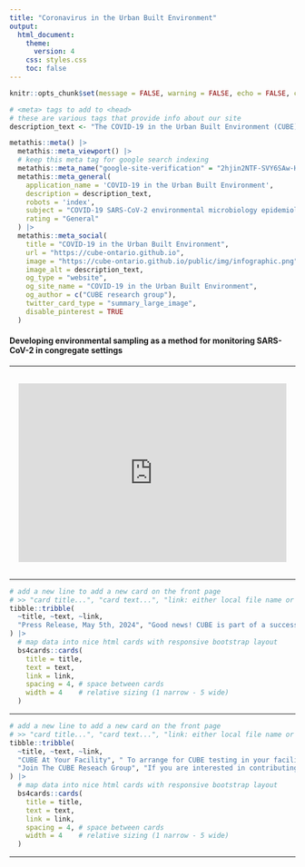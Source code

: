```yaml
---
title: "Coronavirus in the Urban Built Environment"
output: 
  html_document:
    theme: 
      version: 4
    css: styles.css
    toc: false
---
```



```r
knitr::opts_chunk$set(message = FALSE, warning = FALSE, echo = FALSE, collapse = TRUE)
```

```r
# <meta> tags to add to <head>
# these are various tags that provide info about our site
description_text <- "The COVID-19 in the Urban Built Environment (CUBE) project seeks to develop environmental sampling as a spatially-resolved method for monitoring COVID-19 in congregate settings such as long-term care homes (LTC), universities, public schools, and daycares. "

metathis::meta() |> 
  metathis::meta_viewport() |> 
  # keep this meta tag for google search indexing
  metathis::meta_name("google-site-verification" = "2hjin2NTF-SVY6SAw-HRZcg1Z-q5iNEbwHOTW4yfIao") |> 
  metathis::meta_general(
    application_name = 'COVID-19 in the Urban Built Environment',
    description = description_text,
    robots = 'index',
    subject = "COVID-19 SARS-CoV-2 environmental microbiology epidemiology urban built environment Ontario",
    rating = "General"
  ) |>
  metathis::meta_social(
    title = "COVID-19 in the Urban Built Environment",
    url = "https://cube-ontario.github.io",
    image = "https://cube-ontario.github.io/public/img/infographic.png",
    image_alt = description_text,
    og_type = "website",
    og_site_name = "COVID-19 in the Urban Built Environment",
    og_author = c("CUBE research group"),
    twitter_card_type = "summary_large_image",
    disable_pinterest = TRUE
  )

```

<head>
<!-- Google tag (gtag.js) -->
<script async src="https://www.googletagmanager.com/gtag/js?id=G-8F9R0B5L51"></script>
<script>
  window.dataLayer = window.dataLayer || [];
  function gtag(){dataLayer.push(arguments);}
  gtag('js', new Date());

  gtag('config', 'G-8F9R0B5L51');
</script>
<link rel=“stylesheet” type=“text/css” href=“styles.css”>
</head> 

#### Developing environmental sampling as a method for monitoring SARS-CoV-2 in congregate settings

------------------------------------------------------------------------

<!-- youtube video embedding -->

::: {.video-container style="display: flex; text-align: center; margin: 0 auto; padding: 1rem;"}

<iframe width="560" height="315" style="display: block; margin: 0 auto;" src="https://www.youtube.com/embed/oVdM8T9QVmo" title="YouTube video player" frameborder="0" allow="accelerometer; autoplay; clipboard-write; encrypted-media; gyroscope; picture-in-picture" allowfullscreen>
</iframe>

:::

------------------------------------------------------------------------

::: {#press-release}
```r
# add a new line to add a new card on the front page
# >> "card title...", "card text...", "link: either local file name or url"
tibble::tribble(
  ~title, ~text, ~link,
  "Press Release, May 5th, 2024", "Good news! CUBE is part of a successful grant application to Genome Canada’s Genomics Applications Partnership Program (GAPP).", "gapp_release.html",
) |> 
  # map data into nice html cards with responsive bootstrap layout
  bs4cards::cards(
    title = title,
    text = text,
    link = link,
    spacing = 4, # space between cards
    width = 4    # relative sizing (1 narrow - 5 wide)
  )
```
:::


------------------------------------------------------------------------

::: {#contact-cards}
```r
# add a new line to add a new card on the front page
# >> "card title...", "card text...", "link: either local file name or url"
tibble::tribble(
  ~title, ~text, ~link,
  "CUBE At Your Facility", " To arrange for CUBE testing in your facility, please contact us.", "contact.html",
  "Join The CUBE Reseach Group", "If you are interested in contributing to the CUBE research project, please get in touch.", "contact.html"
) |> 
  # map data into nice html cards with responsive bootstrap layout
  bs4cards::cards(
    title = title,
    text = text,
    link = link,
    spacing = 4, # space between cards
    width = 4    # relative sizing (1 narrow - 5 wide)
  )
```
:::

------------------------------------------------------------------------
